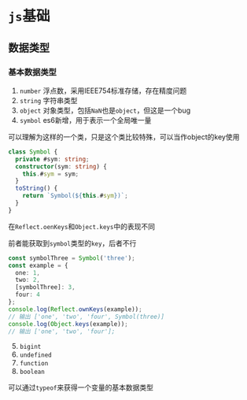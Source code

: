 # `js`基础

## 数据类型

### 基本数据类型

1. `number` 浮点数，采用IEEE754标准存储，存在精度问题
2. `string` 字符串类型
3. `object` 对象类型，包括`NaN`也是`object`，但这是一个bug
4. `symbol` es6新增，用于表示一个全局唯一量

可以理解为这样的一个类，只是这个类比较特殊，可以当作object的key使用

```ts
class Symbol {
  private #sym: string;
  constructor(sym: string) {
    this.#sym = sym;
  }
  toString() {
    return `Symbol(${this.#sym})`;
  }
}
```

在`Reflect.oenKeys`和`Object.keys`中的表现不同

前者能获取到`symbol`类型的`key`，后者不行
```ts
const symbolThree = Symbol('three');
const example = {
  one: 1,
  two: 2,
  [symbolThree]: 3,
  four: 4
};
console.log(Reflect.ownKeys(example));
// 输出 ['one', 'two', 'four', Symbol(three)]
console.log(Object.keys(example));
// 输出 ['one', 'two', 'four'];
```

5. `bigint`
6. `undefined`
7. `function`
8. `boolean`

可以通过`typeof`来获得一个变量的基本数据类型
